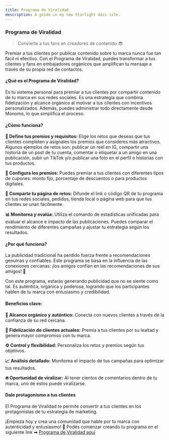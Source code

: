 ```yaml
---
title: Programa de Viralidad
description: A guide in my new Starlight docs site.
---
```

### Programa de Viralidad

> Convierte a tus fans en creadores de contenido 😎
> 

Premiar a tus clientes por publicar contenido sobre tu marca nunca fue tan fácil ni efectivo. Con el Programa de Viralidad, puedes transformar a tus clientes y fans en embajadores orgánicos que amplifican tu mensaje a través de su propia red de contactos.

#### ¿Qué es el Programa de Viralidad?

Es tu sistema personal para premiar a tus clientes por compartir contenido de tu marca en sus redes sociales. Es una estrategia que combina fidelización y alcance orgánico al motivar a tus clientes con incentivos personalizados. Además, puedes administrar todo directamente desde Monomo, lo que simplifica el proceso. 

#### ¿Cómo funciona?

**🎁 Define tus premios y requisitos:** Elige los retos que deseas que tus clientes completen y asígnales los premios que consideres más atractivos. Algunos ejemplos de retos son: publicar un reel en IG, compartir una historia de un post de tu cuenta, comentar o etiquetar a un amigo en una publicación, subir un TikTok y/o publicar una foto en el perfil o historias con tus productos.

**🎉 Configura los premios:** Puedes premiar a tus clientes con diferentes tipos de cupones: monto fijo, porcentaje de descuentos o para productos digitales.

**🔗 Comparte tu página de retos:** Difunde el link o código QR de tu programa en tus redes sociales, pedidos, tienda local o página web para que tus clientes se unan fácilmente.

**📊 Monitorea y evalúa:** Utiliza el comando de estadísticas unificadas para evaluar el alcance e impacto de las publicaciones. Puedes comparar el rendimiento de diferentes campañas y ajustar tu estrategia según los resultados.

#### ¿Por qué funciona?

La publicidad tradicional ha perdido fuerza frente a recomendaciones genuinas y confiables. Este programa se basa en la influencia de las conexiones cercanas: ¡los amigos confían en las recomendaciones de sus amigos! 🤝 

Con este programa, estarás generando publicidad que no se siente como tal. Es auténtica, orgánica y poderosa, logrando que los participantes hablen de tu marca con entusiasmo y credibilidad. 

#### Beneficios clave:

**🌱 Alcance orgánico y auténtico:** Conecta con nuevos clientes a través de la confianza de su red cercana.

**💎 Fidelización de clientes actuales:** Premia a tus clientes por su lealtad y genera mayor compromiso con tu marca.

**⚙️ Control y flexibilidad:** Personaliza los retos y premios según tus objetivos.

**📈 Análisis detallado:** Monitorea el impacto de tus campañas para optimizar tus resultados.

**🔥 Oportunidad de viralizar:** Al tener cientos de comentarios dentro de tu marca, uno de estos puede viralizarse.

#### Dale protagonismo a tus clientes

El Programa de Viralidad te permite convertir a tus clientes en los protagonistas de tu estrategia de marketing. 

¡Empieza hoy y crea una comunidad que hable por tu marca con autenticidad y entusiasmo! 🎯 Podés comenzar creando tu programa en el siguiente link ➡ [Programa de Viralidad aquí](https://app.monomo.com.co/programaviralidad)
